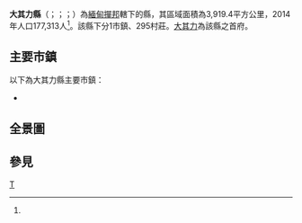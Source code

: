 {{Infobox settlement
|native_name = {{lang|my|တာချီလိတ်ခရိုင်}}
|official_name = 大其力縣
|settlement_type = [[撣邦|撣邦]]行政區
|image_skyline = 
|image_map = 
|map_caption = 
|subdivision_type = 國家
|subdivision_name = {{flag|Myanmar}}
|subdivision_type1 = 省邦
|subdivision_name1 = [[撣邦|撣邦]]
|subdivision_type2 = 首府
|subdivision_name2 = [[大其力|大其力]]
|unit_pref = 
|area_total_km2 = 3,919.4
|population_as_of = 2014
|population_footnotes =<ref name="citypopulation">[http://www.citypopulation.de/php/myanmar-admin.php MYANMAR: Administrative Division]. Citypopulation. 2015-11-14</ref>
|population = 177,313
|population_density_km2 = 45.34
|latNS = N
|latd = 20
|latm = 41
|lats = 00
|longEW = E
|longd = 100
|longm = 02
|longs = 00
|coordinates_display = inline,title
|coordinates_region = MM
|pushpin_map = Burma
|elevation_footnotes = <ref>[[Google_Earth|Google Earth]]</ref>
|elevation_ft = 
|elevation_m = 400
|timezone = [[Myanmar_Standard_Time|MST]]
|utc_offset = +6:30
|website =
}}

'''大其力縣'''（{{lang-my|တာချီလိတ်ခရိုင်}}；{{lang-th|ท่าขี้เหล็ก}}；{{RTGS|''Tha Khi Lek''}}；{{IPA-th|tʰâː.kʰîː.lèk|pron}}）為[[緬甸|緬甸]][[撣邦|撣邦]]轄下的縣，其區域面積為3,919.4平方公里，2014年人口177,313人<ref name="citypopulation"/>。該縣下分1市鎮、295村莊。[[大其力|大其力]]為該縣之首府。

==主要市鎮==
以下為大其力縣主要市鎮：
*{{en-link|大其力鎮|Tachileik Township}}

==全景圖==
{{wide image|Heart of the Daen Lao Range.jpg|1200px|俯瞰大其力縣，上圖中央為{{link-en|丹老山|Daen Lao Range}}。}}

==參見==
{{Reflist}}

<!--{{Shan State|state=collapsed}}-->
{{緬甸縣份|state=collapsed}}

[[Category:掸邦县份|T]]

{{Myanmar-stub}}